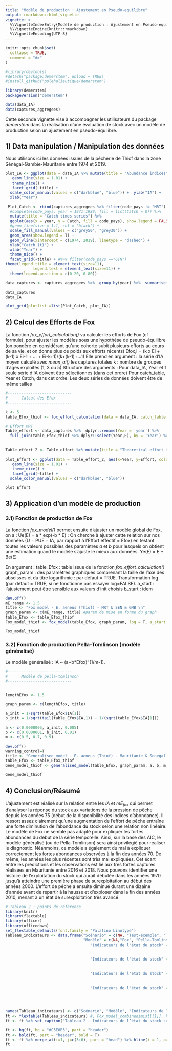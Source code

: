 ```yaml
---
title: "Modèle de production : Ajustement en Pseudo-equilibre"
output: rmarkdown::html_vignette
vignette: >
  %\VignetteIndexEntry{Modèle de production : Ajustement en Pseudo-equilibre}
  %\VignetteEngine{knitr::rmarkdown}
  %\VignetteEncoding{UTF-8}
---
```


```r
knitr::opts_chunk$set(
  collapse = TRUE,
  comment = "#>"
)
```

```r
#library(devtools)
#detach("package:demerstem", unload = TRUE)
#install_github("polehalieutique/demerstem")

library(demerstem)
packageVersion("demerstem")

data(data_IA)
data(captures_aggregees)
```

Cette seconde vignette vise à accompagner les utilisateurs du package *demerstem* dans la réalisation d'une évaluation de stock avec un modèle de production selon un ajustement en pseudo-équilibre.


## 1) Data manipulation / Manipulation des données

Nous utilisons ici les données issues de la pêcherie de Thiof dans la zone Sénégal-Gambie-Mauritanie entre 1974 et 2019. 

```r

plot_IA <- ggplot(data = data_IA %>% mutate(title = "Abundance indices"), aes(x=year, y=AI_cor)) + 
   geom_line(size = 1.01) + 
   theme_nice() + 
   facet_grid(~title) +
  scale_color_manual(values = c("darkblue", "blue")) +  ylab("IA") +
  xlab("Year")

 Plot_Catch <- rbind(captures_aggregees %>% filter(code_pays != "MRT") %>%  group_by(year) %>%  summarise(Catch = sum(c)) %>% mutate(code_pays = "SEN-GMB"), captures_aggregees %>% filter(code_pays == "MRT")%>%  dplyr::rename(Catch = c) %>% dplyr::select(-espece))  %>% 
  #complete(code_pays, year = 1971:1989, fill = list(Catch = 0)) %>%
  mutate(title = "Catch times series") %>% 
  ggplot(aes(x = year, y = Catch, fill = code_pays), show.legend = FALSE) + 
  #geom_line(size = 1.1, col = 'black') + 
  scale_fill_manual(values = c("grey50", "grey30")) +
  geom_area(show.legend = T) + 
  geom_vline(xintercept = c(1974, 2019), linetype = "dashed") + 
  ylab("Catch (t)") +
  xlab("Year") +
  theme_nice() +
  facet_grid(~title) + #%>% filter(code_pays =="GIN")
theme(legend.title = element_text(size=11),
            legend.text = element_text(size=11)) + 
  theme(legend.position = c(0.20, 0.80))
```


```r
data_captures <- captures_aggregees %>%  group_by(year) %>%  summarise(Catch = sum(c))

data_captures
data_IA
```


```r

plot_grid(plotlist =list(Plot_Catch, plot_IA))
```

## 2) Calcul des Efforts de Fox

La fonction *fox_effort_calculation()* va calculer les efforts de Fox (cf formule), pour ajuster les modèles sous une hypothèse de pseudo-équilibre (on pondère en considérant qu'une cohorte subit plusieurs efforts au cours de sa vie, et on donne plus de poids aux efforts récents)
Efox,i = (k x Ei + (k-1) x Ei-1 + ... + Ei-k+1)/(k+(k-1)+...1)
Elle prend en argument : la série d'IA moyen calculé avec *mean_ai()*
                          les captures totales
                          k : nombre de groupes d'âges exploités (1, 3 ou 5) 
Structure des arguments : Pour data_IA, Year et 1 seule série d'IA doivent être sélectionnés (dans cet ordre)
                  Pour catch_table, Year et Catch, dans cet ordre. 
                  Les deux séries de données doivent être de même tailles
                         

```r
#----------------------------
#      Calcul des Efox 
#----------------------------

k <- 5
table_Efox_thiof <- fox_effort_calculation(data = data_IA, catch_table = data_captures, k)

# Effort MRT
Table_effort <- data_captures %>%  dplyr::rename(Year = 'year') %>% 
  full_join(table_Efox_thiof %>% dplyr::select(Year,E), by = 'Year') %>%  dplyr::rename(Effort = 'E') 
          
          
Table_effort_2 <- Table_effort %>% mutate(title = "Theoretical effort time series - E. aeneus (Thiof) \n - MRT & SEN & GMB -") %>% dplyr::select(Year, Effort, title) %>% pivot_longer(cols = c(2), names_to = "Study_case", values_to = "Effort") %>% drop_na() 

plot_Effort <- ggplot(data = Table_effort_2, aes(x=Year, y=Effort, color = Study_case, linetype = Study_case)) + 
   geom_line(size = 1.01) + 
   theme_nice() + 
   facet_grid(~title) +
  scale_color_manual(values = c("darkblue", "blue")) 


```

```r

plot_Effort


```


## 3) Application d'un modèle de production

### 3.1) Fonction de production de Fox

La fonction *fox_model()* permet ensuite d'ajuster un modèle global de Fox, on a :
Ue(E) = a * exp(-b * E) : On cherche à ajuster cette relation sur nos données (U = PUE = IA, par rapport à l'Effort effectif = Efox) en testant toutes les valeurs possibles des paramètres *a* et *b* pour lesquels on obtient une estimation quand le modèle s'ajuste le mieux aux données.
Ye(E) = E * Be(E)

En argument : table_Efox : table issue de la fonction *fox_effort_calculation()*
              graph_param : des paramètres graphiques comprenant la taille de l'axe des abscisses et du titre
              logarithmic : par défaut = TRUE. Transformation log (par défaut = TRUE, si ne fonctionne pas essayer log=FALSE).
              a_start : l'ajustement peut être sensible aux valeurs d'init choisis
              b_start : idem


```r


dev.off()
mE_range <- 1.5
title <- "Fox model - E. aeneus (Thiof) - MRT & SEN & GMB \n"
graph_param <- c(mE_range, title) #param de mise en forme du graph
table_Efox <- table_Efox_thiof
Fox_model_thiof <- fox_model(table_Efox, graph_param, log = T, a_start = 1, b_start = 100)
```


```r
Fox_model_thiof

```



### 3.2) Fonction de production Pella-Tomlinson (modèle généralisé)

Le modèle généralisé : IA ~ (a+b*Efox)^(1/m-1). 
 
```r

#----------------------------
#      Modèle de pella-tomlinson 
#----------------------------


lengthEfox <- 1.5

graph_param <- c(lengthEfox, title)

a_init = 1/sqrt(table_Efox$IA[1])
b_init = 1/sqrt(tail(table_Efox$IA,1)) - 1/(sqrt(table_Efox$IA[1])) 

a <- c(0.0000005, a_init, 0.005)
b <- c(0.0000001, b_init, 0.01)
m <- c(0.5, 0.7, 0.9)

dev.off()
warning_control=T
title <- "Generalised model - E. aeneus (Thiof) - Mauritanie & Senegal \n Optimistic case"
table_Efox <- table_Efox_thiof
Gene_model_thiof <- generalised_model(table_Efox, graph_param, a, b, m, warning_control, IC = F)


```


```r
Gene_model_thiof
```


## 4) Conclusion/Résumé

L'ajustement est réalisé sur la relation entre les $IA$ et $mE_{fox}$ qui permet d'analyser la réponse du stock aux variations de la pression de pêche depuis les années 75 (début de la disponibilité des indices d'abondance). Il ressort assez clairement qu'une augmentation de l'effort de pêche entraîne une forte diminution de l'abondance du stock selon une relation non linéaire. Le modèle de Fox ne semble pas adapté pour expliquer les fortes abondances du début de la série temporelle. Ainsi, sur la base des AIC, le modèle généralisé (ou de Pella-Tomlinson) sera ainsi privilégié pour réaliser le diagnostic. Néanmoins, ce modèle a également du mal à expliquer correctement les fortes abondances observées à la fin des années 70. De même, les années les plus récentes sont très mal expliquées. Cet écart entre les prédictions et les observations est lié aux très fortes captures réalisées en Mauritanie entre 2016 et 2018. Nous pouvons identifier une histoire de l'exploitation du stock qui aurait débutée dans les années 1970 jusqu'à atteindre une première phase de surexploitation au début des années 2000. L'effort de pêche a ensuite diminué durant une dizaine d'année avant de repartir à la hausse et d'exploser dans la fin des années 2010, menant à un état de surexploitation très avancé.


```r
# Tableau 2 : points de référence
library(knitr)
library(flextable)
library(officer)
library(officedown)
set_flextable_defaults(font.family = "Palatino Linotype")
Tableau_indicateurs <- data.frame("Scénario" = c(NA, "Test-exemple", "Test-exemple"), 
                                  "Modèle" = c(NA,"Fox", "Pella-Tomlinson"),
                                     "Indicateurs de l'état du stock" = c("MSY", 
                                                                        round(as.numeric(Fox_model_thiof[[1]][,3][2])),
                                                                        round(as.numeric(Gene_model_thiof[[1]][,4][2]))), 
                                     "Indicateurs de l'état du stock" = c("E_MSY",
                                                                          round(1/as.numeric(Fox_model_thiof[[1]][,4][2]), 2),
                                                                          round(1/as.numeric(Gene_model_thiof[[1]][,5][2]), 2)),
                                     "Indicateurs de l'état du stock" = c("B/B0",
                                                                          as.numeric(Fox_model_thiof[[1]][,6][2]),
                                                                          round(as.numeric(Gene_model_thiof[[1]][,7][2]),2)),
                                     "Indicateurs de l'état du stock" = c("E/E_MSY", 
                                                                          as.numeric(Fox_model_thiof[[1]][,4][2]),
                                                                          round(as.numeric(Gene_model_thiof[[1]][,5][2]),2)))


names(Tableau_indicateurs) <- c("Scénario", "Modèle", "Indicateurs de l'état du stock", "A_________", "B_________", "D___________")
ft <- flextable(Tableau_indicateurs) #, Fox_model_combinedimist[[1]], Fox_model_commercialsimist_log[[1]], Fox_model_commercialsimist[[1]]))
ft <- ft %>% set_caption("Tableau 2 - Indicateurs de l’état du stock selon les scénarios et différents modèles.", style = "Table Caption") %>% align(align = "center", part = "all")%>% padding(padding = 0, part = "body")%>% autofit() %>% fit_to_width(7.5)

ft <- bg(ft, bg = "#C5E0B3", part = "header")
ft <- bold(ft, part = "header", bold = T)
ft <- ft %>% merge_at(i=1, j=c(3:6), part = "head") %>% hline(i = 1, part = "header", border = fp_border(color="black", width = 1)) %>%  hline_top(part= "header", border = fp_border(color="black", width = 1)) %>% align(j = 1, align = "left", part ="all") %>% hline(i = 3, part = "body", border = fp_border(color="black", width = 1)) %>% bold(i = 1, j = c(3:6), part = "body", bold = T)
ft
```





